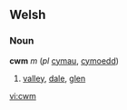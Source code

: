 ==Welsh==
===Noun===
'''cwm''' ''m'' (''pl'' [[cymau]], [[cymoedd]])
# [[valley]], [[dale]], [[glen]]

[[vi:cwm]]